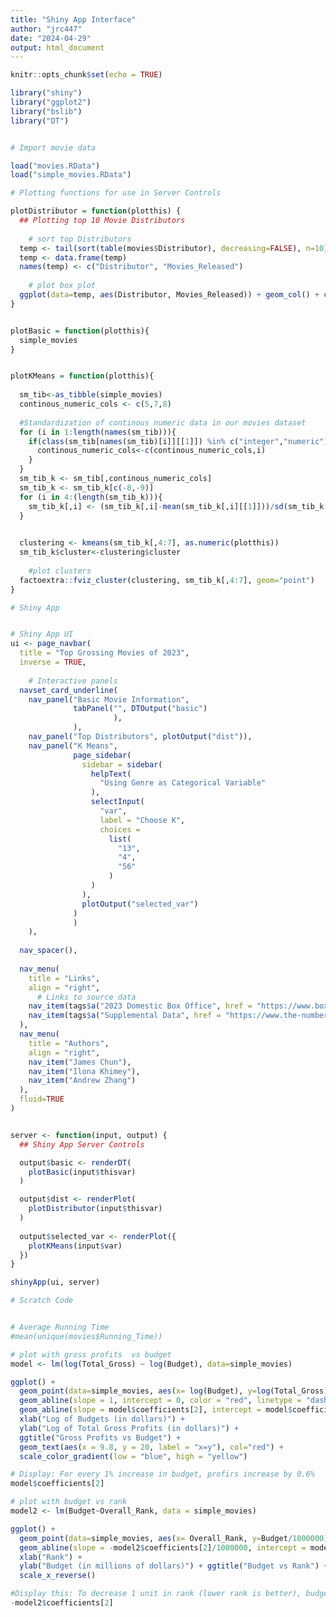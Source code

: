 ```yaml
---
title: "Shiny App Interface"
author: "jrc447"
date: "2024-04-29"
output: html_document
---
```


```r
knitr::opts_chunk$set(echo = TRUE)
```

```r
library("shiny")
library("ggplot2")
library("bslib")
library("DT")


# Import movie data

load("movies.RData")
load("simple_movies.RData")
```


```r
# Plotting functions for use in Server Controls

plotDistributor = function(plotthis) {
  ## Plotting top 10 Movie Distributors
  
    # sort top Distributors
  temp <- tail(sort(table(movies$Distributor), decreasing=FALSE), n=10)
  temp <- data.frame(temp)
  names(temp) <- c("Distributor", "Movies_Released")
  
    # plot box plot
  ggplot(data=temp, aes(Distributor, Movies_Released)) + geom_col() + coord_flip()
}


plotBasic = function(plotthis){
  simple_movies
}


plotKMeans = function(plotthis){
  
  sm_tib<-as_tibble(simple_movies)
  continous_numeric_cols <- c(5,7,8)
  
  #Standardization of continous numeric data in our movies dataset 
  for (i in 1:length(names(sm_tib))){
    if(class(sm_tib[names(sm_tib)[i]][[1]]) %in% c("integer","numeric")){
      continous_numeric_cols<-c(continous_numeric_cols,i)
    }
  }
  sm_tib_k <- sm_tib[,continous_numeric_cols]
  sm_tib_k <- sm_tib_k[c(-8,-9)]
  for (i in 4:(length(sm_tib_k))){
    sm_tib_k[,i] <- (sm_tib_k[,i]-mean(sm_tib_k[,i][[1]]))/sd(sm_tib_k[,i][[1]])
  }

  
  clustering <- kmeans(sm_tib_k[,4:7], as.numeric(plotthis)) 
  sm_tib_k$cluster<-clustering$cluster
  
    #plot clusters
  factoextra::fviz_cluster(clustering, sm_tib_k[,4:7], geom="point")
}


```


```r
# Shiny App 


# Shiny App UI
ui <- page_navbar(
  title = "Top Grossing Movies of 2023",
  inverse = TRUE,
  
    # Interactive panels 
  navset_card_underline(
    nav_panel("Basic Movie Information", 
              tabPanel("", DTOutput("basic")
                       ),
              ),
    nav_panel("Top Distributors", plotOutput("dist")),
    nav_panel("K Means", 
              page_sidebar(
                sidebar = sidebar(
                  helpText(
                    "Using Genre as Categorical Variable"
                  ),
                  selectInput(
                    "var",
                    label = "Choose K",
                    choices = 
                      list(
                        "13",
                        "4",
                        "56"
                      )
                  )
                ),
                plotOutput("selected_var")
              )
              )
    ),
  
  nav_spacer(),
  
  nav_menu(
    title = "Links",
    align = "right",
      # Links to source data
    nav_item(tags$a("2023 Domestic Box Office", href = "https://www.boxofficemojo.com/year/2023/?ref_=bo_yl_table_2")),
    nav_item(tags$a("Supplemental Data", href = "https://www.the-numbers.com/market/2023/top-grossing-movies"))
  ),
  nav_menu(
    title = "Authors",
    align = "right",
    nav_item("James Chun"),
    nav_item("Ilona Khimey"), 
    nav_item("Andrew Zhang")
  ),
  fluid=TRUE
)


server <- function(input, output) {
  ## Shiny App Server Controls

  output$basic <- renderDT(
    plotBasic(input$thisvar)
  )

  output$dist <- renderPlot(
    plotDistributor(input$thisvar)
  )
  
  output$selected_var <- renderPlot({
    plotKMeans(input$var)
  })
}

shinyApp(ui, server)


```



```r
# Scratch Code


# Average Running Time
#mean(unique(movies$Running_Time))

```



```r
# plot with gross profits  vs budget
model <- lm(log(Total_Gross) ~ log(Budget), data=simple_movies)

ggplot() + 
  geom_point(data=simple_movies, aes(x= log(Budget), y=log(Total_Gross), col=Overall_Rank)) +
  geom_abline(slope = 1, intercept = 0, color = "red", linetype = "dashed") + 
  geom_abline(slope = model$coefficients[2], intercept = model$coefficients[1], color = "deeppink") + 
  xlab("Log of Budgets (in dollars)") + 
  ylab("Log of Total Gross Profits (in dollars)") + 
  ggtitle("Gross Profits vs Budget") +
  geom_text(aes(x = 9.8, y = 20, label = "x=y"), col="red") + 
  scale_color_gradient(low = "blue", high = "yellow")

# Display: For every 1% increase in budget, profirs increase by 0.6%
model$coefficients[2]
```
```r
# plot with budget vs rank
model2 <- lm(Budget~Overall_Rank, data = simple_movies)

ggplot() + 
  geom_point(data=simple_movies, aes(x= Overall_Rank, y=Budget/1000000)) +
  geom_abline(slope = -model2$coefficients[2]/1000000, intercept = model2$coefficients[1]/1000000, color = "blue") + 
  xlab("Rank") + 
  ylab("Budget (in millions of dollars)") + ggtitle("Budget vs Rank") + 
  scale_x_reverse() 

#Display this: To decrease 1 unit in rank (lower rank is better), budget increases by approximately $745,000
-model2$coefficients[2]
```





